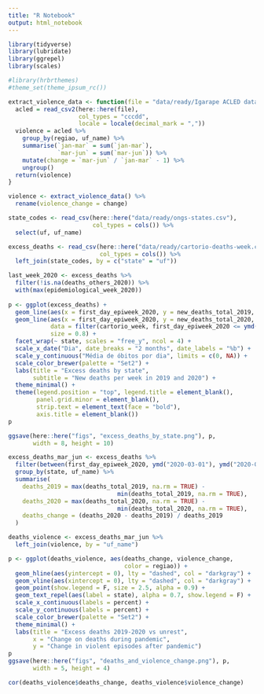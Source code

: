 ```yaml
---
title: "R Notebook"
output: html_notebook
---
```


```r
library(tidyverse)
library(lubridate)
library(ggrepel)
library(scales)

#library(hrbrthemes)
#theme_set(theme_ipsum_rc())
```

```r
extract_violence_data <- function(file = "data/ready/Igarape ACLED data July 9.csv") {
  acled = read_csv2(here::here(file),
                    col_types = "cccdd",
                    locale = locale(decimal_mark = ","))  
  violence = acled %>% 
    group_by(regiao, uf_name) %>% 
    summarise(`jan-mar` = sum(`jan-mar`), 
              `mar-jun` = sum(`mar-jun`)) %>% 
    mutate(change = `mar-jun` / `jan-mar` - 1) %>% 
    ungroup()
  return(violence)
}
```


```r
violence <- extract_violence_data() %>%
  rename(violence_change = change)

state_codes <- read_csv(here::here("data/ready/ongs-states.csv"),
                        col_types = cols()) %>%
  select(uf, uf_name)

excess_deaths <- read_csv(here::here("data/ready/cartorio-deaths-week.csv"),
                          col_types = cols()) %>%
  left_join(state_codes, by = c("state" = "uf"))
```

```r
last_week_2020 <- excess_deaths %>%
  filter(!is.na(deaths_others_2020)) %>%
  with(max(epidemiological_week_2020))
  
p <- ggplot(excess_deaths) +
  geom_line(aes(x = first_day_epiweek_2020, y = new_deaths_total_2019, col = "2019"), size = 0.8) +
  geom_line(aes(x = first_day_epiweek_2020, y = new_deaths_total_2020, col = "2020"),
            data = filter(cartorio_week, first_day_epiweek_2020 <= ymd("2020-06-15")),
            size = 0.8) +
  facet_wrap(~ state, scales = "free_y", ncol = 4) +
  scale_x_date("Dia", date_breaks = "2 months", date_labels = "%b") +
  scale_y_continuous("Média de óbitos por dia", limits = c(0, NA)) +
  scale_color_brewer(palette = "Set2") +
  labs(title = "Excess deaths by state",
       subtitle = "New deaths per week in 2019 and 2020") +
  theme_minimal() +
  theme(legend.position = "top", legend.title = element_blank(),
        panel.grid.minor = element_blank(),
        strip.text = element_text(face = "bold"),
        axis.title = element_blank())
p

ggsave(here::here("figs", "excess_deaths_by_state.png"), p,
       width = 8, height = 10)
```



```r
excess_deaths_mar_jun <- excess_deaths %>%
  filter(between(first_day_epiweek_2020, ymd("2020-03-01"), ymd("2020-06-15"))) %>%
  group_by(state, uf_name) %>%
  summarise(
    deaths_2019 = max(deaths_total_2019, na.rm = TRUE) -
                               min(deaths_total_2019, na.rm = TRUE),
    deaths_2020 = max(deaths_total_2020, na.rm = TRUE) -
                               min(deaths_total_2020, na.rm = TRUE),
    deaths_change = (deaths_2020 - deaths_2019) / deaths_2019
  )
```

```r
deaths_violence <- excess_deaths_mar_jun %>%
  left_join(violence, by = "uf_name")

p <- ggplot(deaths_violence, aes(deaths_change, violence_change,
                                 color = regiao)) +
  geom_hline(aes(yintercept = 0), lty = "dashed", col = "darkgray") +
  geom_vline(aes(xintercept = 0), lty = "dashed", col = "darkgray") +
  geom_point(show.legend = F, size = 2.5, alpha = 0.9) +
  geom_text_repel(aes(label = state), alpha = 0.7, show.legend = F) +
  scale_x_continuous(labels = percent) +
  scale_y_continuous(labels = percent) +
  scale_color_brewer(palette = "Set2") +
  theme_minimal() +
  labs(title = "Excess deaths 2019-2020 vs unrest",
       x = "Change on deaths during pandemic",
       y = "Change in violent episodes after pandemic")
p
ggsave(here::here("figs", "deaths_and_violence_change.png"), p,
       width = 5, height = 4)

cor(deaths_violence$deaths_change, deaths_violence$violence_change)
```


